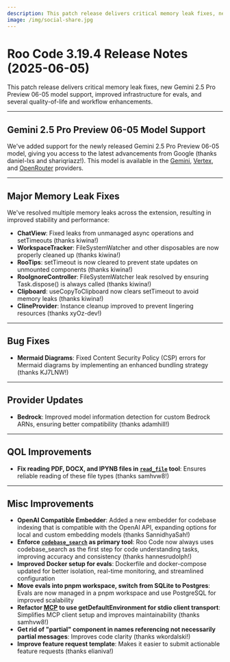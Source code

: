 ```yaml
---
description: This patch release delivers critical memory leak fixes, new Gemini 2.5 Pro Preview 06-05 model support, improved infrastructure for evals, and several quality-of-life and workflow enhancements.
image: /img/social-share.jpg
---
```


# Roo Code 3.19.4 Release Notes (2025-06-05)

This patch release delivers critical memory leak fixes, new Gemini 2.5 Pro Preview 06-05 model support, improved infrastructure for evals, and several quality-of-life and workflow enhancements.

---

## Gemini 2.5 Pro Preview 06-05 Model Support
We've added support for the newly released Gemini 2.5 Pro Preview 06-05 model, giving you access to the latest advancements from Google (thanks daniel-lxs and shariqriazz!). This model is available in the [Gemini](/providers/gemini), [Vertex](/providers/vertex), and [OpenRouter](/providers/openrouter) providers.

---

## Major Memory Leak Fixes
We've resolved multiple memory leaks across the extension, resulting in improved stability and performance:
- **ChatView**: Fixed leaks from unmanaged async operations and setTimeouts (thanks kiwina!)
- **WorkspaceTracker**: FileSystemWatcher and other disposables are now properly cleaned up (thanks kiwina!)
- **RooTips**: setTimeout is now cleared to prevent state updates on unmounted components (thanks kiwina!)
- **RooIgnoreController**: FileSystemWatcher leak resolved by ensuring Task.dispose() is always called (thanks kiwina!)
- **Clipboard**: useCopyToClipboard now clears setTimeout to avoid memory leaks (thanks kiwina!)
- **ClineProvider**: Instance cleanup improved to prevent lingering resources (thanks xyOz-dev!)

---

## Bug Fixes

*   **Mermaid Diagrams**: Fixed Content Security Policy (CSP) errors for Mermaid diagrams by implementing an enhanced bundling strategy (thanks KJ7LNW!)

---

## Provider Updates

*   **Bedrock**: Improved model information detection for custom Bedrock ARNs, ensuring better compatibility (thanks adamhill!)

---

## QOL Improvements

*   **Fix reading PDF, DOCX, and IPYNB files in [`read_file`](/advanced-usage/available-tools/read-file) tool**: Ensures reliable reading of these file types (thanks samhvw8!)

---

## Misc Improvements

*   **OpenAI Compatible Embedder**: Added a new embedder for codebase indexing that is compatible with the OpenAI API, expanding options for local and custom embedding models (thanks SannidhyaSah!)
*   **Enforce [`codebase_search`](/advanced-usage/available-tools/codebase-search) as primary tool**: Roo Code now always uses codebase_search as the first step for code understanding tasks, improving accuracy and consistency (thanks hannesrudolph!)
*   **Improved Docker setup for evals**: Dockerfile and docker-compose updated for better isolation, real-time monitoring, and streamlined configuration
*   **Move evals into pnpm workspace, switch from SQLite to Postgres**: Evals are now managed in a pnpm workspace and use PostgreSQL for improved scalability
*   **Refactor [MCP](/features/mcp/overview) to use getDefaultEnvironment for stdio client transport**: Simplifies MCP client setup and improves maintainability (thanks samhvw8!)
*   **Get rid of "partial" component in names referencing not necessarily partial messages**: Improves code clarity (thanks wkordalski!)
*   **Improve feature request template**: Makes it easier to submit actionable feature requests (thanks elianiva!)